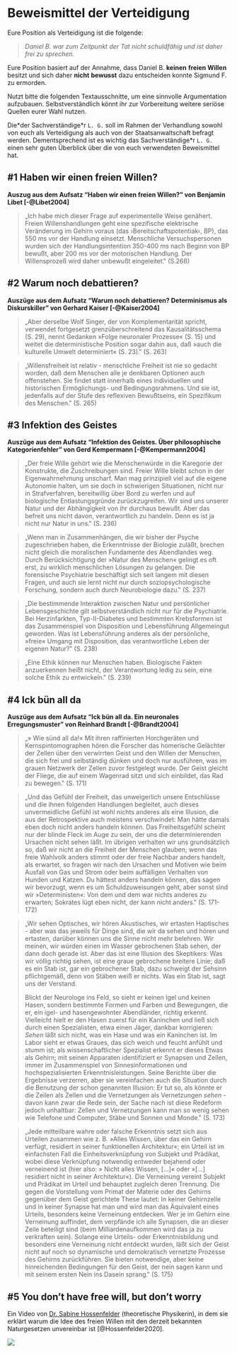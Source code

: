 # Beweismittel der Verteidigung {#defence-evidence}

Eure Position als Verteidigung ist die folgende:

> *Daniel B. war zum Zeitpunkt der Tat nicht schuldfähig und ist daher frei zu sprechen.*

Eure Position basiert auf der Annahme, dass Daniel B. **keinen** **freien Willen** besitzt und sich daher **nicht** **bewusst** dazu entscheiden konnte Sigmund F. zu ermorden.

Nutzt bitte die folgenden Textausschnitte, um eine sinnvolle Argumentation aufzubauen. Selbstverständlich könnt ihr zur Vorbereitung weitere seriöse Quellen eurer Wahl nutzen.

Die\*der Sachverständige\*r `L. G.` soll im Rahmen der Verhandlung sowohl von euch als Verteidigung als auch von der Staatsanwaltschaft befragt werden. Dementsprechend ist es wichtig das Sachverständige\*r `L. G.` einen sehr guten Überblick über die von euch verwendeten Beweismittel hat.

## #1 Haben wir einen freien Willen? {#def-ev1}

**Auszug aus dem Aufsatz "Haben wir einen freien Willen?" von Benjamin Libet [-@Libet2004]**

> „Ich habe mich dieser Frage auf experimentelle Weise genähert. Freien Willenshandlungen geht eine spezifische elektrische Veränderung im Gehirn voraus (das ›Bereitschaftspotentiak‹, BP), das 550 ms vor der Handlung einsetzt. Menschliche Versuchspersonen wurden sich der Handlungsintention 350-400 ms nach Beginn von BP bewußt, aber 200 ms vor der motorischen Handlung. Der Willensprozeß wird daher unbewußt eingeleitet.‟ (S.268)

## #2 Warum noch debattieren? {#def-ev2}

**Auszüge aus dem Aufsatz "Warum noch debattieren? Determinismus als Diskurskiller" von Gerhard Kaiser [-@Kaiser2004]**

> „Aber derselbe Wolf Singer, der von Komplementarität spricht, verwendet fortgesetzt grenzüberschreitend das Kausalitätsschema (S. 29), nennt Gedanken »Folge neuronaler Prozesse« (S. 15) und weitet die deterministische Position sogar dahin aus, daß »auch die kulturelle Umwelt determiniert« (S. 23).‟ (S. 263)

> „Willensfreiheit ist relativ - menschliche Freiheit ist nie so gedacht worden, daß dem Menschen alle je denkbaren Optionen auch offenstehen. Sie findet statt innerhalb eines individuellen und historischen Ermöglichungs- und Bedingungsrahmens. Und sie ist, jedenfalls auf der Stufe des reflexiven Bewußtseins, ein Spezifikum des Menschen.‟ (S. 265)

## #3 Infektion des Geistes {#def-ev3}

**Auszüge aus dem Aufsatz "Infektion des Geistes. Über philosophische Kategorienfehler" von Gerd Kempermann [-@Kempermann2004]**

> „Der freie Wille gehört wie die Menschenwürde in die Karegorie der Konstrukte, die Zuschreibungen sind. Freier Wille bleibt schon in der Eigenwahrnehmung unscharf. Man mag prinzipiell viel auf die eigene Autonomie halten, um sie doch in schwierigen Situationen, nicht nur in Strafverfahren, bereitwillig über Bord zu werfen und auf biologische Entlastungsgründe zurückzugreifen. Wir sind uns unserer Natur und der Abhängigkeit von ihr durchaus bewußt. Aber das befreit uns nicht davon, verantwortlich zu handeln. Denn es ist ja nicht nur Natur in uns.‟ (S. 236)

> „Wenn man in Zusammenhängen, die wir bisher der Psyche zugeschrieben haben, die Erkenntnisse der Biologie zuläßt, brechen nicht gleich die moralischen Fundamente des Abendlandes weg. Durch Berücksichtigung der »Natur des Menschen« gelingt es oft erst, zu wirklich menschlichen Lösungen zu gelangen. Die forensische Psychiatrie beschäftigt sich seit langem mit diesen Fragen, und auch sie lernt nicht nur durch soziopsychologische Forschung, sondern auch durch Neurobiologie dazu.‟ (S. 237)

> „Die bestimmende Interaktion zwischen Natur und persönlicher Lebensgeschichte gilt selbstverständlich nicht nur für die Psychiatrie. Bei Herzinfarkten, Typ-II-Diabetes und bestimmten Krebsformen ist das Zusammenspiel von Disposition und Lebensführung Allgemeingut geworden. Was ist Lebensführung anderes als der persönliche, »freie« Umgang mit Disposition, das verantwortliche Leben der eigenen Natur?‟ (S. 238)

> „Eine Ethik können nur Menschen haben. Biologische Fakten anzuerkennen heißt nicht, der Verantwortung ledig zu sein, eine solche Ethik zu entwickeln.‟ (S. 239)

## #4 Ick bün all da {#def-ev4}

**Auszüge aus dem Aufsatz "Ick bün all da. Ein neuronales Erregungsmuster" von Reinhard Brandt [-@Brandt2004]**

> „» Wie sünd all da!« Mit ihren raffinierten Horchgeräten und Kernspintomographen hören die Forscher das homerische Gelächter der Zellen über den verwirrten Geist und den Willen der Menschen, die sich frei und selbständig dünken und doch nur ausführen, was im grauen Netzwerk der Zellen zuvor festgelegt wurde. Der Geist gleicht der Fliege, die auf einem Wagenrad sitzt und sich einbildet, das Rad zu bewegen.‟ (S. 171)

> „Und das Gefühl der Freiheit, das unweigerlich unsere Entschlüsse und die ihnen folgenden Handlungen begleitet, auch dieses unvermeidliche Gefühl ist wohl nichts anderes als eine Illusion, die aus der Retrospektive auch meistens verschwindet: Man hätte damals eben doch nicht anders handeln können. Das Freiheitsgefühl scheint nur der blinde Fleck im Auge zu sein, der uns die determinierenden Ursachen nicht sehen läßt. Im übrigen verhalten wir uns grundsätzlich so, daß wir nicht an die Freiheit der Menschen glauben; wenn das freie Wahlvolk anders stimmt oder der freie Nachbar anders handelt, als erwartet, so fragen wir nach den Ursachen und Motiven wie beim Ausfall von Gas und Strom oder beim auffälligen Verhalten von Hunden und Katzen. Du hättest anders handeln können, das sagen wir bevorzugt, wenn es um Schuldzuweisungen geht, aber sonst sind wir »Deterministen«: Von dem und dem war nichts anderes zu erwarten; Sokrates lügt eben nicht, der kann nicht anders.‟ (S. 171-172)

> „Wir sehen Optisches, wir hören Akustisches, wir ertasten Haptisches - aber was das jeweils für Dinge sind, die wir da sehen und hören und ertasten, darüber können uns die Sinne nicht mehr belehren. Wir meinen, wir würden einen im Wasser gebrochenen Stab sehen, der dann doch gerade ist. Aber das ist eine Illusion des Skeptikers: Was wir völlig richtig sehen, ist eine graue gebrochene breitere Linie; daß es ein Stab ist, gar ein gebrochener Stab, dazu schweigt der Sehsinn pflichtgemäß, denn von Stäben weiß er nichts. Was ein Stab ist, sagt uns der Verstand.
>
> Blickt der Neurologe ins Feld, so sieht er keinen Igel und keinen Hasen, sondern bestimmte Formen und Farben und Bewegungen, die er, ein igel- und hasengewohnter Abendländer, richtig erkennt. Vielleicht hielt er den Hasen zuerst für ein Kaninchen und ließ sich durch einen Spezialisten, etwa einen Jäger, dankbar korrigieren: *Sehen* läßt sich nicht, was ein Hase und was ein Kaninchen ist. Im Labor sieht er etwas Graues, das sich weich und feucht anfühlt und stumm ist; als wissenschaftlicher Spezialist erkennt er dieses Etwas als Gehirn; mit seinen Apparaten identifiziert er Synapsen und Zellen, immer im Zusammenspiel von Sinnesinformationen und hochspezialisierten Erkenntnisleistungen. Seine Berichte über die Ergebnisse verzerren, aber sie vereinfachen auch die Situation durch die Benutzung der schon genannten Illusion: Er tut so, als könnte er die Zeilen als Zellen und die Vernetzungen als Vernetzungen *sehen* - davon kann zwar die Rede sein, der Sache nach ist diese Redeform jedoch unhaltbar: Zellen und Vernetzungen kann man so wenig sehen wie Telefone und Computer, Stäbe und Sonnen und Monde.‟ (S. 173)

> „Jede mitteilbare wahre oder falsche Erkenntnis setzt sich aus Urteilen zusammen wie z. B. »Alles Wissen, über das ein Gehirn verfügt, residiert in seiner funktionellen Architektur«; ein Urteil ist im einfachsten Fall die Einheitsverknüpfung von Subjekt und Prädikat, wobei diese Verknüpfung notwendig entweder bejahend oder verneinend ist (hier also: » Nicht alles Wissen, [...]« oder »[...] residiert nicht in seiner Architektur«). Die Verneinung vereint Subjekt und Prädikat im Urteil und behauptet zugleich deren Trennung. Die gegen die Vorstellung vom Primat der Materie oder des Gehirns gegenüber dem Geist gerichtete These lautet: In keiner Gehirnzelle und in keiner Synapse hat man und wird man das Äquivalent eines Urteils, besonders keine Verneinung entdecken. Wer je im Gehirn eine Verneinung auffindet, dem verpfände ich alle Synapsen, die an dieser Zeile beteiligt sind (beim Milliardenaufkommen wird das ja zu verkraften sein). Solange eine Urteils- oder Erkenntnisbildung und besonders eine Verneinung nicht entdeckt wurden, läßt sich der Geist nicht auf noch so dynamische und demokratisch vernetzte Prozesse des Gehirns zurückführen. Sie bieten notwendige, aber keine hinreichenden Bedingungen für den Geist, der nein sagen kann und mit seinem ersten Nein ins Dasein sprang.‟ (S. 175)

## #5 You don't have free will, but don't worry

Ein Video von [Dr. Sabine Hossenfelder](https://sabinehossenfelder.com "Homepage von Dr. Sabine Hossenfelder") (theoretische Physikerin), in dem sie erklärt warum die Idee des freien Willen mit den derzeit bekannten Naturgesetzen unvereinbar ist [@Hossenfelder2020].

<!-- [Video: "You don't have free will, but don't worry."](https://www.youtube.com/watch?v=zpU_e3jh_FY "Video: "You don't have free will, but don't worry."") -->

![](https://www.youtube.com/watch?v=zpU_e3jh_FY)
